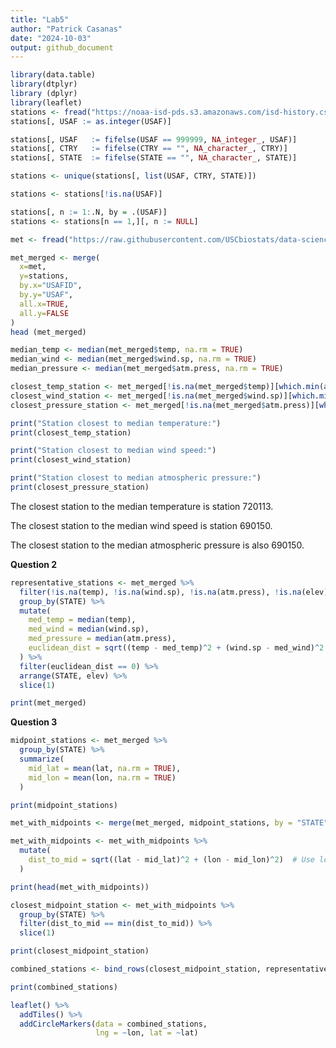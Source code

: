 ---
title: "Lab5"
author: "Patrick Casanas"
date: "2024-10-03"
output: github_document
---

```{r}
library(data.table)
library(dtplyr)
library (dplyr)
library(leaflet)
stations <- fread("https://noaa-isd-pds.s3.amazonaws.com/isd-history.csv")
stations[, USAF := as.integer(USAF)]

stations[, USAF   := fifelse(USAF == 999999, NA_integer_, USAF)]
stations[, CTRY   := fifelse(CTRY == "", NA_character_, CTRY)]
stations[, STATE  := fifelse(STATE == "", NA_character_, STATE)]

stations <- unique(stations[, list(USAF, CTRY, STATE)])

stations <- stations[!is.na(USAF)]

stations[, n := 1:.N, by = .(USAF)]
stations <- stations[n == 1,][, n := NULL]

met <- fread("https://raw.githubusercontent.com/USCbiostats/data-science-data/master/02_met/met_all.gz")
```

```{r}
met_merged <- merge(
  x=met,
  y=stations,
  by.x="USAFID",
  by.y="USAF",
  all.x=TRUE,
  all.y=FALSE
)
head (met_merged)
```

```{r, eval=TRUE}

median_temp <- median(met_merged$temp, na.rm = TRUE)
median_wind <- median(met_merged$wind.sp, na.rm = TRUE)
median_pressure <- median(met_merged$atm.press, na.rm = TRUE)

closest_temp_station <- met_merged[!is.na(met_merged$temp)][which.min(abs(met_merged$temp - median_temp)), ]
closest_wind_station <- met_merged[!is.na(met_merged$wind.sp)][which.min(abs(met_merged$wind.sp - median_wind)), ]
closest_pressure_station <- met_merged[!is.na(met_merged$atm.press)][which.min(abs(met_merged$atm.press - median_pressure)), ]

print("Station closest to median temperature:")
print(closest_temp_station)

print("Station closest to median wind speed:")
print(closest_wind_station)

print("Station closest to median atmospheric pressure:")
print(closest_pressure_station)
```

The closest station to the median temperature is station 720113.

The closest station to the median wind speed is station 690150.

The closest station to the median atmospheric pressure is also 690150.

**Question 2**

```{r, eval=TRUE}

representative_stations <- met_merged %>%
  filter(!is.na(temp), !is.na(wind.sp), !is.na(atm.press), !is.na(elev)) %>%
  group_by(STATE) %>%
  mutate(
    med_temp = median(temp),
    med_wind = median(wind.sp),
    med_pressure = median(atm.press),
    euclidean_dist = sqrt((temp - med_temp)^2 + (wind.sp - med_wind)^2 + (atm.press - med_pressure)^2)
  ) %>%
  filter(euclidean_dist == 0) %>%
  arrange(STATE, elev) %>%
  slice(1)

print(met_merged)

```

**Question 3**

```{r, eval=TRUE}

midpoint_stations <- met_merged %>%
  group_by(STATE) %>%
  summarize(
    mid_lat = mean(lat, na.rm = TRUE),
    mid_lon = mean(lon, na.rm = TRUE)
  )

print(midpoint_stations)

met_with_midpoints <- merge(met_merged, midpoint_stations, by = "STATE")

met_with_midpoints <- met_with_midpoints %>%
  mutate(
    dist_to_mid = sqrt((lat - mid_lat)^2 + (lon - mid_lon)^2)  # Use lowercase 'lat' and 'lon'
  )

print(head(met_with_midpoints))

closest_midpoint_station <- met_with_midpoints %>%
  group_by(STATE) %>%
  filter(dist_to_mid == min(dist_to_mid)) %>%
  slice(1)

print(closest_midpoint_station)

combined_stations <- bind_rows(closest_midpoint_station, representative_stations)

print(combined_stations)

```

```{r, eval=FALSE}
leaflet() %>%
  addTiles() %>%
  addCircleMarkers(data = combined_stations,
                   lng = ~lon, lat = ~lat)
```
